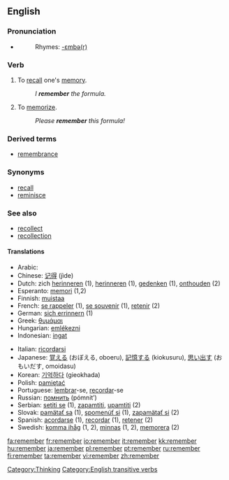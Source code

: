 ==English==

{{rank|American|bad|forward|523|remember|fair|blood|copyright}}

===Pronunciation===
*{{audio|en-us-remember.ogg|Audio (US)}}
*:Rhymes: [[Rhymes:English:-ɛmbə(r)|-ɛmbə(r)]]

===Verb===
{{en-verb}}

# To [[recall]] one's [[memory]].
#:''I '''remember''' the formula.''
# To [[memorize]].
#:''Please '''remember''' this formula!''

===Derived terms===
*[[remembrance]]

===Synonyms===
*[[recall]]
*[[reminisce]]

===See also===
*[[recollect]]
*[[recollection]]

====Translations====
{{top}}
*Arabic: {{ARchar|[[تذكر]]}} {{IPAchar|(taðákkara)}}
*Chinese: [[记得]] (jìde)
*Dutch: zich [[herinneren]] (1), [[herinneren]] (1), [[gedenken]] (1), [[onthouden]] (2)
*Esperanto: [[memori]] (1,2)
*Finnish: [[muistaa]]
*French: [[se rappeler]] (1), [[se souvenir]] (1), [[retenir]] (2)
*German: [[sich errinnern]] (1) 
*Greek: [[θυμάμαι]]
*Hungarian: [[emlékezni]]
*Indonesian: [[ingat]]
{{mid}}
*Italian: [[ricordarsi]]
*Japanese: [[覚える]] (おぼえる, oboeru), [[記憶する]] (kiokusuru), [[思い出す]] (おもいだす, omoidasu)
*Korean: [[기억하다]] (gieokhada)
*Polish: [[pamiętać]]
*Portuguese: [[lembrar]]-se, [[recordar]]-se
*Russian: [[помнить]] (pómnit’)
*Serbian: [[setiti se]] (1), [[zapamtiti]], [[upamtiti]] (2)
*Slovak: [[pamätať sa]] (1), [[spomenúť si]] (1), [[zapamätať si]] (2)
*Spanish: [[acordarse]] (1), [[recordar]] (1), [[retener]] (2)
*Swedish: [[komma ihåg]] (1, 2), [[minnas]] (1, 2), [[memorera]] (2)
{{bottom}}

[[Category:Thinking]]
[[Category:English transitive verbs]]

[[fa:remember]]
[[fr:remember]]
[[io:remember]]
[[it:remember]]
[[kk:remember]]
[[hu:remember]]
[[ja:remember]]
[[pl:remember]]
[[pt:remember]]
[[ru:remember]]
[[fi:remember]]
[[ta:remember]]
[[vi:remember]]
[[zh:remember]]